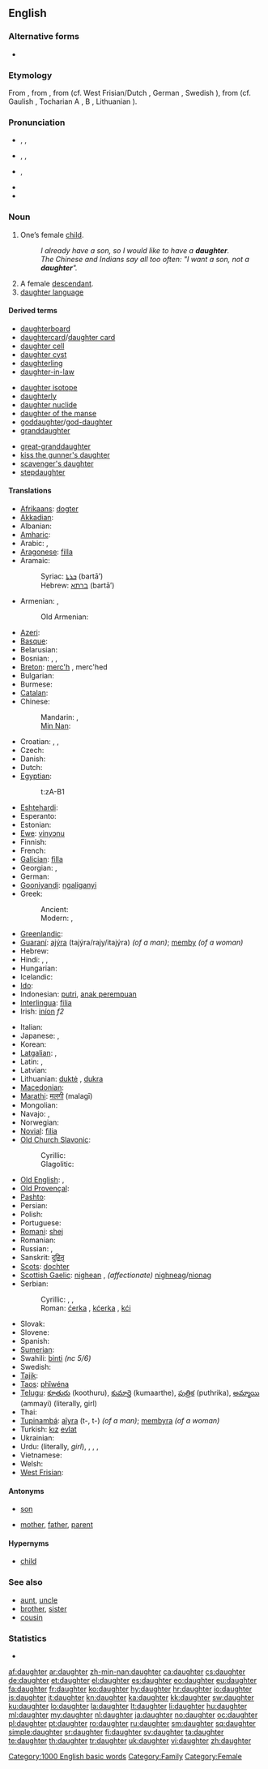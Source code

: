 {{wikipedia|dab=daughter (disambiguation)|daughter}}
==English==

===Alternative forms===
* {{l|en|douȝter}} {{qualifier|obsolete}}

===Etymology===
From {{etyl|enm}} {{term|doughter|lang=enm}}, from {{etyl|ang}} {{term|dohtor|dōhtor|lang=ang}}, from {{proto|Germanic|duhtēr}} (cf. West Frisian/Dutch {{term|dochter|lang=nl}}, German {{term|Tochter|lang=de}}, Swedish {{term|dotter|lang=sv}}), from {{proto|Indo-European|dʰugh₂tḗr}} (cf. Gaulish {{term||duxtīr}}, Tocharian A {{term|ckācar|lang=xto}}, B {{term|tkācer|lang=txb}}, Lithuanian {{term|duktė|duktė̃|lang=lt}}).

===Pronunciation===
* {{a|UK}} {{enPR|dôʹtər}}, {{IPA|/ˈdɔːtə(r)/}}, {{SAMPA|/"dO:t@(r)/}}
: {{rhymes|ɔːtə(r)}}
* {{a|US}} {{enPR|dô'tər}}, {{IPA|/ˈdɔ.tɚ/}}, {{SAMPA|/"dOt@r/}}
* {{a|cot-caught}} {{enPR|dä'tər}}, {{IPA|/ˈdɑ.tɚ/}} {{SAMPA|/"dAt@r/}}
* {{audio|en-us-daughter.ogg|Audio (US)}}
* {{audio|En-uk-daughter.ogg|Audio (UK)}}

===Noun===
{{wikipedia}}
{{en-noun|pl2=(''archaic'') '''[[daughtren]]'''}}

# One’s female [[child]].
#: ''I already have a son, so I would like to have a '''daughter'''.''
#: ''The Chinese and Indians say all too often: "I want a son, not a '''daughter'''".''
# A female [[descendant]].
# [[daughter language]]

====Derived terms====
{{rel-top3|Terms derived from ''daughter''}}
* [[daughterboard]]
* [[daughtercard]]/[[daughter card]]
* [[daughter cell]]
* [[daughter cyst]]
* [[daughterling]]
* [[daughter-in-law]]
{{rel-mid3}}
* [[daughter isotope]]
* [[daughterly]]
* [[daughter nuclide]]
* [[daughter of the manse]]
* [[goddaughter]]/[[god-daughter]]
* [[granddaughter]]
{{rel-mid3}}
* [[great-granddaughter]]
* [[kiss the gunner's daughter]]
* [[scavenger's daughter]]
* [[stepdaughter]]
{{rel-bottom}}
{{lookfrom|daughter}}

====Translations====
{{trans-top|female child}}
* [[Afrikaans]]: [[dogter]]
* [[Akkadian]]: {{tø|akk|𒌉𒊩|tr=''mārtu'', DUMU.MUNUS|sc=Xsux}}
* Albanian: {{t+|sq|bijë|f|xs=Albanian}}
* [[Amharic]]: {{tø|am|ሴት ልጅ|tr=set ləj|sc=Ethi}}
* Arabic: {{t|ar|إبنة|f|tr='íbna}},  {{t-|ar|بنت|f|tr=bint}}
* [[Aragonese]]: [[filla]] {{f}}
* Aramaic:
*: Syriac: [[ܒܪܬܐ]] (bartā’) {{f}}
*: Hebrew: [[ברתא]] (bartā’) {{f}}
* Armenian: {{t+|hy|աղջիկ|tr=aġǰik}}, {{t-|hy|դուստր|tr=dustr}}
*: Old Armenian: {{tø|xcl|դուստր|tr=dustr|sc=Armn|xs=Old Armenian}}
* [[Azeri]]: {{t+|az|qız|xs=Azeri}}
* [[Basque]]: {{t|eu|alaba}}
* Belarusian: {{t|be|дачка|f|tr=dačká|xs=Belarusian}}
* Bosnian: {{t-|bs|ćerka|f}}, {{t-|bs|kćerka|f}}, {{t-|bs|kći|f}}
* [[Breton]]: [[merc'h]] {{f}}, merc'hed {{p}}
* Bulgarian: {{t+|bg|дъщеря|f|tr=dǎšterjá}}
* Burmese: {{t|my|သမီး|sc=Mymr}}
* [[Catalan]]: {{t+|ca|filla|f}}
* Chinese:
*: Mandarin: {{t-|cmn|女兒|sc=Hani}},  {{t-|cmn|女儿|tr=nǚ'ér|sc=Hani}}
*: [[Min Nan]]: {{tø|nan|查某囝|tr=cha-bó͘-kiáⁿ|sc=Hans}}
* Croatian: {{t-|hr|kćer|f}}, {{t-|hr|kćerka|f}}, {{t+|hr|kći|f}}
* Czech: {{t+|cs|dcera|f}}
* Danish: {{t+|da|datter|c}}
* Dutch: {{t+|nl|dochter|f}}
* [[Egyptian]]: {{tø|egy|zȝt|sc=Egyp}}
*: <hiero>t:zA-B1</hiero>
* [[Eshtehardi]]: {{tø|esh|تتیه|alt=تِتیَه|tr=tetiya|sc=fa-Arab}}
* Esperanto: {{t-|eo|filino|xs=Esperanto}}
* Estonian: {{t+|et|tütar}}
* [[Ewe]]: [[vinyɔnu]]
* Finnish: {{t+|fi|tytär}}
* French: {{t+|fr|fille|f}}
* [[Galician]]: [[filla]] {{f}}
* Georgian: {{t+|ka|ქალი|tr=k‘ali|sc=Geor|xs=Georgian}}, {{t-|ka|ასული|tr=axuli|sc=Geor|xs=Georgian}}
* German: {{t+|de|Tochter|f}}
* [[Gooniyandi]]: [[ngaliganyi]]
* Greek:
*: Ancient: {{tø|grc|θυγάτηρ|f|tr=thugátēr|xs=Ancient Greek}}
*: Modern: {{t+|el|κόρη|f|tr=kóri}}, {{t+|el|θυγατέρα|f|tr=thygatéra}}
* [[Greenlandic]]: {{t-|kl|panik|xs=Greenlandic}}
* [[Guaraní]]: [[ajýra]] (tajýra/rajy/itajýra) ''(of a man)''; [[memby]] ''(of a woman)''
* Hebrew: {{t+|he|בת|f|alt=בַּת|tr=bat}}
* Hindi: {{t+|hi|बेटी|f|tr=beṭī|xs=Hindi}},  {{t+|hi|लड़की|f|tr=laṛkī|xs=Hindi}},  {{t-|hi|पुत्री|f|tr=putrī|xs=Hindi}}
* Hungarian: {{t+|hu|lány}}
* Icelandic: {{t+|is|dóttir}}
* [[Ido]]: {{t+|io|filiino|xs=Ido}}
* Indonesian: [[putri]], [[anak perempuan]]
* [[Interlingua]]: [[filia]]
* Irish: [[iníon]] ''f2''
{{trans-mid}}
* Italian: {{t+|it|figlia|f}}
* Japanese: {{t+|ja|娘|tr=むすめ, musumé}}, {{t-|ja|お嬢さん|tr=おじょうさん, o-jōsan}} {{qualifier|honorific}}
* Korean: {{t+|ko|딸|tr=ttal|sc=Hang}}
* [[Latgalian]]: {{tø|ltg|meita}}, {{qualifier|folklore}} {{tø|ltg|mārga}}
* Latin: {{t+|la|filia|f}}, {{t|la|nata|f}}
* Latvian: {{t|lv|meita|xs=Latvian}}
* Lithuanian: [[duktė]] {{m}}, [[dukra]] {{f}}
* [[Macedonian]]: {{t-|mk|ќерка|f|tr=ḱérka}}
* [[Marathi]]: [[मलगी]] (malagī)
* Mongolian: {{t|mn|охин|tr=oxin|sc=Cyrl|xs=Mongolian}}
* Navajo: {{tø|nv|atsiʼ}},  {{tø|nv|achʼéʼé}}
* Norwegian: {{t+|no|datter}}
* [[Novial]]: [[filia]]
* [[Old Church Slavonic]]:
*: Cyrillic: {{tø|cu|дъщи|f|tr=dŭšti|sc=Cyrs}}
*: Glagolitic: {{tø|cu|ⰄⰟⰞⰕⰉ|f|tr=dŭšti|sc=Glag}}
* [[Old English]]: {{t-|ang|dohtor|xs=Old English}}, {{t+|ang|cild|alt=ċild|xs=Old English}}
* [[Old Provençal]]: {{tø|pro|filla}}
* [[Pashto]]: {{t+|ps|لور|f|tr=lur|sc=ps-Arab|xs=Pashto}}
* Persian: {{t+|fa|دختر|tr=doxtar|xs=Persian}}
* Polish: {{t+|pl|córka|f}}
* Portuguese: {{t+|pt|filha|f}}
* [[Romani]]: [[shej]] {{f}}
* Romanian: {{t+|ro|fiică|f}}
* Russian: {{t+|ru|дочь|f|tr=doč’}}, {{t+|ru|дочка|f|tr=dóčka}}
* Sanskrit: [[दुहितृ]] {{IPAchar|(duhitr̩)}} {{f}}
* [[Scots]]: [[dochter]]
* [[Scottish Gaelic]]: [[nighean]] {{f}}, ''(affectionate)'' [[nighneag]]/[[nìonag]] {{f}}
* Serbian:
*: Cyrillic: {{t-|sr|ћерка|f|sc=Cyrl}}, {{t-|sr|кћерка|f|sc=Cyrl}}, {{t-|sr|кћи|f|sc=Cyrl}}
*: Roman: [[ćerka]] {{f}}, [[kćerka]] {{f}}, [[kći]] {{f}}
* Slovak: {{t-|sk|dcéra|f}}
* Slovene: {{t+|sl|hči|f}}
* Spanish: {{t+|es|hija|f}}
* [[Sumerian]]: {{tø|sux|𒌉𒊩|tr=TUR.SAL|sc=Xsux}}
* Swahili: [[binti]] ''(nc 5/6)''
* Swedish: {{t+|sv|dotter|c}}
* [[Tajik]]: {{t-|tg|духтар|tr=duxtar|sc=Cyrl|xs=Tajik}}
* [[Taos]]: [[phȉwéna]]
* [[Telugu]]: [[కూతురు]] (koothuru), [[కుమార్తె]] (kumaarthe), [[పుత్రిక]] (puthrika), [[అమ్మాయి]] (ammayi) (literally, girl)
* Thai: {{t|th|ลูกสาว|tr=lôok-săao}}
* [[Tupinambá]]: [[aîyra]] (t-, t-) ''(of a man)''; [[membyra]] ''(of a woman)''
* Turkish: [[kız]] [[evlat]]
* Ukrainian: {{t-|uk|дочка|f|tr=dočká|xs=Ukrainian}}
* Urdu: {{t|ur|لڑکی|f|tr=laṛkī|xs=Urdu}} (literally, ''girl''), {{t|ur|بیٹی|f|tr=beṭī|xs=Urdu}}, {{t|ur|پتری|f|tr=putrī|xs=Urdu}}, {{t|ur|کڑی|f|tr=kuṛī|xs=Urdu}}, {{t|ur|دختر|f|tr=duxtar|xs=Urdu}}
* Vietnamese: {{t+|vi|con gái|xs=Vietnamese}}
* Welsh: {{t+|cy|merch|f|xs=Welsh}}
* [[West Frisian]]: {{t+|fy|dochter|c|xs=West Frisian}}
{{trans-bottom}}

====Antonyms====
* {{italbrac|with regard to gender}} [[son]]
* {{italbrac|with regard to ancestry}} [[mother]], [[father]], [[parent]]

====Hypernyms====
* [[child]]

===See also===
* [[aunt]], [[uncle]]
* [[brother]], [[sister]]
* [[cousin]]

===Statistics===
* {{rank|knowledge|hath|table|536|daughter|makes|laws|run}}

[[Category:1000 English basic words]]
[[Category:Family]]
[[Category:Female]]

[[af:daughter]]
[[ar:daughter]]
[[zh-min-nan:daughter]]
[[ca:daughter]]
[[cs:daughter]]
[[de:daughter]]
[[et:daughter]]
[[el:daughter]]
[[es:daughter]]
[[eo:daughter]]
[[eu:daughter]]
[[fa:daughter]]
[[fr:daughter]]
[[ko:daughter]]
[[hy:daughter]]
[[hr:daughter]]
[[io:daughter]]
[[is:daughter]]
[[it:daughter]]
[[kn:daughter]]
[[ka:daughter]]
[[kk:daughter]]
[[sw:daughter]]
[[ku:daughter]]
[[lo:daughter]]
[[la:daughter]]
[[lt:daughter]]
[[li:daughter]]
[[hu:daughter]]
[[ml:daughter]]
[[my:daughter]]
[[nl:daughter]]
[[ja:daughter]]
[[no:daughter]]
[[oc:daughter]]
[[pl:daughter]]
[[pt:daughter]]
[[ro:daughter]]
[[ru:daughter]]
[[sm:daughter]]
[[sq:daughter]]
[[simple:daughter]]
[[sr:daughter]]
[[fi:daughter]]
[[sv:daughter]]
[[ta:daughter]]
[[te:daughter]]
[[th:daughter]]
[[tr:daughter]]
[[uk:daughter]]
[[vi:daughter]]
[[zh:daughter]]
